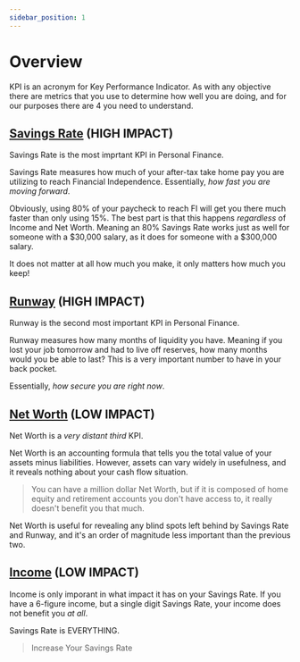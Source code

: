 ```yaml
---
sidebar_position: 1
---
```


# Overview

KPI is an acronym for Key Performance Indicator. As with any objective there are metrics that you use to determine how well you are doing, and for our purposes there are 4 you need to understand.

## [Savings Rate](savings-rate.md) (HIGH IMPACT)

Savings Rate is the most imprtant KPI in Personal Finance.

Savings Rate measures how much of your after-tax take home pay you are utilizing to reach Financial Independence. Essentially, *how fast you are moving forward*.

Obviously, using 80% of your paycheck to reach FI will get you there much faster than only using 15%. The best part is that this happens *regardless* of Income and Net Worth. Meaning an 80% Savings Rate works just as well for someone with a $30,000 salary, as it does for someone with a $300,000 salary. 

It does not matter at all how much you make, it only matters how much you keep!

## [Runway](runway.md) (HIGH IMPACT)

Runway is the second most important KPI in Personal Finance.

Runway measures how many months of liquidity you have. Meaning if you lost your job tomorrow and had to live off reserves, how many months would you be able to last? This is a very important number to have in your back pocket.

Essentially, *how secure you are right now*.

## [Net Worth](net-worth.md) (LOW IMPACT)

Net Worth is a *very distant third* KPI.

Net Worth is an accounting formula that tells you the total value of your assets minus liabilities. However, assets can vary widely in usefulness, and it reveals nothing about your cash flow situation. 

>You can have a million dollar Net Worth, but if it is composed of home equity and retirement accounts you don't have access to, it really doesn't benefit you that much.

Net Worth is useful for revealing any blind spots left behind by Savings Rate and Runway, and it's an order of magnitude less important than the previous two.

## [Income](income.md) (LOW IMPACT)

Income is only imporant in what impact it has on your Savings Rate. If you have a 6-figure income, but a single digit Savings Rate, your income does not benefit you *at all*.

Savings Rate is EVERYTHING.

>Increase Your Savings Rate